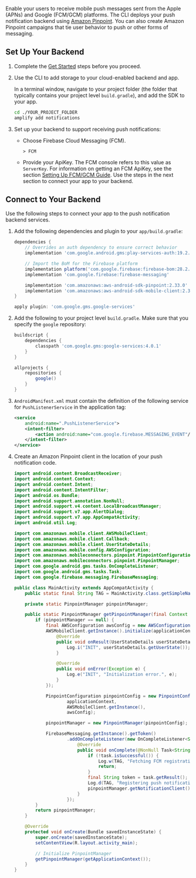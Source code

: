 Enable your users to receive mobile push messages sent from the Apple (APNs) and Google (FCM/GCM) platforms. The CLI deploys your push notification backend using [Amazon Pinpoint](http://docs.aws.amazon.com/pinpoint/latest/developerguide/).
You can also create Amazon Pinpoint campaigns that tie user behavior to push or other forms of messaging.

## Set Up Your Backend

1. Complete the [Get Started](/start) steps before you proceed.

1. Use the CLI to add storage to your cloud-enabled backend and app.

    In a terminal window, navigate to your project folder (the folder that typically contains your project level `build.gradle`), and add the SDK to your app.

    ```bash
    cd ./YOUR_PROJECT_FOLDER
    amplify add notifications
    ```

1. Set up your backend to support receiving push notifications:

    - Choose Firebase Cloud Messaging (FCM).

        ```console
        > FCM
        ```

    - Provide your ApiKey. The FCM console refers to this value as `ServerKey`. For information on getting an FCM ApiKey, see the section [Setting Up FCM/GCM Guide](/sdk/push-notifications/setup-push-service). Use the steps in the next section to connect your app to your backend.

## Connect to Your Backend

Use the following steps to connect your app to the push notification backend services.

1. Add the following dependencies and plugin to your `app/build.gradle`:

    ```groovy
    dependencies {
        // Overrides an auth dependency to ensure correct behavior
        implementation 'com.google.android.gms:play-services-auth:19.2.0'

        // Import the BoM for the Firebase platform
        implementation platform('com.google.firebase:firebase-bom:28.2.1')
        implementation 'com.google.firebase:firebase-messaging'

        implementation 'com.amazonaws:aws-android-sdk-pinpoint:2.33.0'
        implementation 'com.amazonaws:aws-android-sdk-mobile-client:2.33.0'
    }

    apply plugin: 'com.google.gms.google-services'
    ```

1. Add the following to your project level `build.gradle`. Make sure that you specify the `google` repository:

    ```groovy
    buildscript {
        dependencies {
            classpath 'com.google.gms:google-services:4.0.1'
        }
    }

    allprojects {
        repositories {
            google()
        }
    }
    ```

1. `AndroidManifest.xml` must contain the definition of the following service for `PushListenerService` in the application tag:

    ```xml
    <service
        android:name=".PushListenerService">
        <intent-filter>
            <action android:name="com.google.firebase.MESSAGING_EVENT"/>
        </intent-filter>
    </service>
    ```

1. Create an Amazon Pinpoint client in the location of your push notification code.

    ```java
    import android.content.BroadcastReceiver;
    import android.content.Context;
    import android.content.Intent;
    import android.content.IntentFilter;
    import android.os.Bundle;
    import android.support.annotation.NonNull;
    import android.support.v4.content.LocalBroadcastManager;
    import android.support.v7.app.AlertDialog;
    import android.support.v7.app.AppCompatActivity;
    import android.util.Log;

    import com.amazonaws.mobile.client.AWSMobileClient;
    import com.amazonaws.mobile.client.Callback;
    import com.amazonaws.mobile.client.UserStateDetails;
    import com.amazonaws.mobile.config.AWSConfiguration;
    import com.amazonaws.mobileconnectors.pinpoint.PinpointConfiguration;
    import com.amazonaws.mobileconnectors.pinpoint.PinpointManager;
    import com.google.android.gms.tasks.OnCompleteListener;
    import com.google.android.gms.tasks.Task;
    import com.google.firebase.messaging.FirebaseMessaging;

    public class MainActivity extends AppCompatActivity {
        public static final String TAG = MainActivity.class.getSimpleName();

        private static PinpointManager pinpointManager;

        public static PinpointManager getPinpointManager(final Context applicationContext) {
            if (pinpointManager == null) {
                final AWSConfiguration awsConfig = new AWSConfiguration(applicationContext);
                AWSMobileClient.getInstance().initialize(applicationContext, awsConfig, new Callback<UserStateDetails>() {
                    @Override
                    public void onResult(UserStateDetails userStateDetails) {
                        Log.i("INIT", userStateDetails.getUserState());
                    }

                    @Override
                    public void onError(Exception e) {
                        Log.e("INIT", "Initialization error.", e);
                    }
                });

                PinpointConfiguration pinpointConfig = new PinpointConfiguration(
                        applicationContext,
                        AWSMobileClient.getInstance(),
                        awsConfig);

                pinpointManager = new PinpointManager(pinpointConfig);

                FirebaseMessaging.getInstance().getToken()
                        .addOnCompleteListener(new OnCompleteListener<String>() {
                            @Override
                            public void onComplete(@NonNull Task<String> task) {
                                if (!task.isSuccessful()) {
                                    Log.w(TAG, "Fetching FCM registration token failed", task.getException());
                                    return;
                                }
                                final String token = task.getResult();
                                Log.d(TAG, "Registering push notifications token: " + token);
                                pinpointManager.getNotificationClient().registerDeviceToken(token);
                            }
                        });
            }
            return pinpointManager;
        }

        @Override
        protected void onCreate(Bundle savedInstanceState) {
            super.onCreate(savedInstanceState);
            setContentView(R.layout.activity_main);

            // Initialize PinpointManager
            getPinpointManager(getApplicationContext());
        }
    }
    ```
